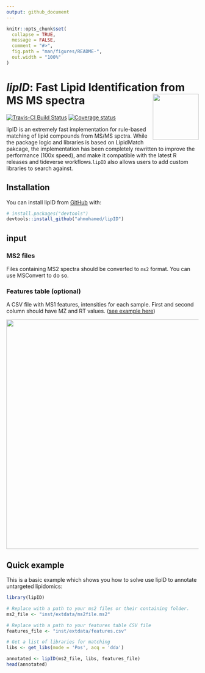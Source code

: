 ```yaml
---
output: github_document
---
```


<!-- README.md is generated from README.Rmd. Please edit that file -->

```r
knitr::opts_chunk$set(
  collapse = TRUE,
  message = FALSE,
  comment = "#>",
  fig.path = "man/figures/README-",
  out.width = "100%"
)
```
# *lipID*: Fast Lipid Identification from MS MS spectra <img src="man/figures/logo.png" align="right" alt="" width="120" />


<!-- badges: start -->
[![Travis-CI Build Status](https://travis-ci.org/ahmohamed/lipidr.svg?branch=master)](https://travis-ci.org/ahmohamed/lipID)
[![Coverage status](https://codecov.io/gh/ahmohamed/lipID/branch/master/graph/badge.svg)](https://codecov.io/github/ahmohamed/lipID?branch=master)
<!-- badges: end -->

lipID is an extremely fast implementation for rule-based matching of
lipid compounds from MS/MS spctra. While the package logic and libraries
is based on LipidMatch pakcage, the implementation has been completely
rewritten to improve the performance (100x speed), and make it compatible
with the latest R releases and tideverse workflows.`lipID` also allows
users to add custom libraries to search against.

## Installation

You can install lipID from [GitHub](https://github.com/lipID) with:

``` r
# install.packages("devtools")
devtools::install_github("ahmohamed/lipID")
```
## input
### MS2 files
Files containing MS2 spectra should be converted to `ms2` format. You can use MSConvert to do so.

### Features table (optional)
A CSV file with MS1 features, intensities for each sample. First and second column should have MZ and RT values. ([see example here](inst/extdata/features.csv))

<img src="man/figures/feature_table.png" width="600">

## Quick example

This is a basic example which shows you how to solve use lipID to annotate untargeted lipidomics:

```r
library(lipID)

# Replace with a path to your ms2 files or their containing folder.
ms2_file <- "inst/extdata/ms2file.ms2"

# Replace with a path to your features table CSV file
features_file <- "inst/extdata/features.csv"

# Get a list of libraries for matching
libs <- get_libs(mode = 'Pos', acq = 'dda')

annotated <- lipID(ms2_file, libs, features_file)
head(annotated)
```
